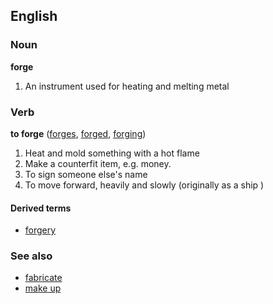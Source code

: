 ==English==

===Noun===
'''forge'''
# An instrument used for heating and melting metal

===Verb===
'''to forge''' ([[forges]], [[forged]], [[forging]]) 
# Heat and mold something with a hot flame
# Make a counterfit item, e.g. money.
# To sign someone else's name
# To move forward, heavily and slowly (originally as a ship<!--, now expanded to mean leading the way through heavy resistance?-->)

====Derived terms====
*[[forgery]]

===See also===
*[[fabricate]]
*[[make up]]